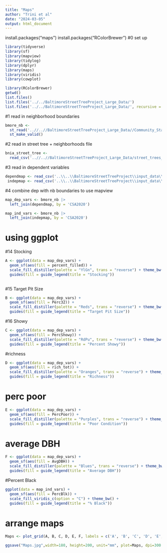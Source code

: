 ```yaml
---
title: "Maps"
author: "Trini et al"
date: "2024-03-05"
output: html_document
---
```


install.packages("maps")
install.packages("RColorBrewer")
#0 set up 
```r
library(tidyverse)
library(sf) 
library(mapview)  
library(tidylog) 
library(dplyr)
library(maps)
library(viridis)
library(cowplot)

library(RColorBrewer)
getwd()
list.files()
list.files('../../BaltimoreStreetTreeProject_Large_Data/')
list.files('../../BaltimoreStreetTreeProject_Large_Data/', recursive = TRUE)
```

#1 read in neighborhood boundaries
```r
bmore_nb <- 
  st_read('..//..//BaltimoreStreetTreeProject_Large_Data//Community_Statistical_Areas_(CSAs)__Reference_Boundaries//Community_Statistical_Areas_(CSAs)__Reference_Boundaries.shp') |> #BNIA community delineations
  st_make_valid()
```

#2 read in street tree + neighborhoods file
```r
bnia_street_tree <-
  read_csv('..//..//BaltimoreStreetTreeProject_Large_Data/street_trees_with_neigh_attributes_2023-10-31.csv')

```

#3 read in dependent variables
```r
dependmap <- read_csv('..\\..\\BaltimoreStreetTreeProject\\input_data\\Dependent_variable.csv')
 indepmap <- read_csv('..\\..\\BaltimoreStreetTreeProject\\input_data\\Independent_variable.csv')
```

#4 combine dep with nb boundaries to use mapview
```r
map_dep_vars <- bmore_nb |> 
  left_join(dependmap, by = 'CSA2020')

map_ind_vars <- bmore_nb |> 
  left_join(indepmap, by = 'CSA2020')

```

# using ggplot

#14 Stocking
```r
A <- ggplot(data = map_dep_vars) + 
  geom_sf(aes(fill = percent_filled)) + 
  scale_fill_distiller(palette = "YlGn", trans = "reverse") + theme_bw() +
  guides(fill = guide_legend(title = "Stocking"))
  
```

#15 Target Pit Size
```r
B <- ggplot(data = map_dep_vars) + 
  geom_sf(aes(fill = Perc32)) + 
  scale_fill_distiller(palette = "Reds", trans = "reverse") + theme_bw()+
  guides(fill = guide_legend(title = "Target Pit Size"))
```

#16 Showy 
```r
C <- ggplot(data = map_dep_vars) + 
  geom_sf(aes(fill = PercShowy)) + 
  scale_fill_distiller(palette = "RdPu", trans = "reverse") + theme_bw()+
  guides(fill = guide_legend(title = "Percent Showy"))
```

#richness 
```r
D <- ggplot(data = map_dep_vars) + 
  geom_sf(aes(fill = rich_tot)) + 
  scale_fill_distiller(palette = "Oranges", trans = "reverse") + theme_bw() +
  guides(fill = guide_legend(title = "Richness"))
```

# perc poor
```r
E <- ggplot(data = map_dep_vars) + 
  geom_sf(aes(fill = PercPoor)) + 
  scale_fill_distiller(palette = "Purples", trans = "reverse") + theme_bw()+
  guides(fill = guide_legend(title = "Poor Condition"))
```

# average DBH
```r
F <- ggplot(data = map_dep_vars) + 
  geom_sf(aes(fill = AvgDBH)) + 
  scale_fill_distiller(palette = "Blues", trans = "reverse") + theme_bw() +
  guides(fill = guide_legend(title = "Average DBH"))
```

#Percent Black
```r
ggplot(data = map_ind_vars) + 
  geom_sf(aes(fill = PercBlk)) +
  scale_fill_viridis_c(option = "C") + theme_bw() +
  guides(fill = guide_legend(title = "% Black"))

```

# arrange maps
```r
Maps <- plot_grid(A, B, C, D, E, F, labels = c('A', 'B', 'C', 'D', 'E', 'F'), ncol = 2)

ggsave("Maps.jpg",width=180, height=200, unit="mm", plot=Maps, dpi=300 )
```

